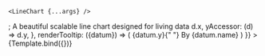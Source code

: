 

<Meta title="Data/Line Chart" component={LineChart} />

    <LineChart {...args} />
</div>;

<Title>Line Chart</Title>
<Subtitle>A beautiful scalable line chart designed for living data</Subtitle>

<ArgsTable of={LineChart} />

<Canvas withToolbar>
    <Story
        name="Line Graph"
        args={{
        data: [{x: 10, y: 10, name: "Alice"}, {x: 20, y: 20, name: "Bob"}, {x: 30, y: 30, name: "Connor"}, {x: 40, y: 20, name: "David"}],
        xLabel: 'Some X Label',
        yLabel: 'Some Y Label',
        lineLabel: 'Some Line Label',
        accessors: {
            xAccessor: (d) => d.x,
            yAccessor: (d) => d.y,
        },
        renderTooltip: ({datum}) => (
            <span>
              {datum.y}{" "}
              <span style={{ color: "rgba(255,255,255, 50%)" }}>
                By {datum.name}
              </span>
            </span>
        )
        }}
    >
        {Template.bind({})}
    </Story>
</Canvas>
